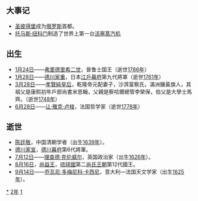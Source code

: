 {{yearTOC|1712|清'''[[康熙_(年号)|康熙]]五十一年'''；越南'''[[永盛|永盛]]八年'''；日本'''[[正德_(日本)|正德]]二年'''}}
== 大事记 ==
* [[圣彼得堡|圣彼得堡]]成为[[俄罗斯|俄罗斯]]首都。
* [[托马斯·纽科门|托马斯·纽科门]]制造了世界上第一台[[活塞|活塞]][[蒸汽机|蒸汽机]]

== 出生 ==
* [[1月24日|1月24日]]——[[腓特烈二世_(普鲁士)|弗里德里希二世]]，普鲁士国王（逝世[[1786年|1786年]]）
* [[1月28日|1月28日]]——[[德川家重|德川家重]]，日本[[江戶幕府|江戶幕府]]第九代將軍（逝世[[1761年|1761年]]）
* [[3月28日|3月28日]]——[[孝賢純皇后|孝賢純皇后]]，乾隆帝元配妻子，沙濟富察氏，滿洲鑲黃旗人，其祖父是康熙初年戶部尚書米思翰，父親是察哈爾總管李榮保，伯父是大學士馬齊。（逝世[[1748年|1748年]]）
* [[6月28日|6月28日]]——[[让-雅克·卢梭|让·雅克·卢梭]]，法国哲学家（逝世[[1778年|1778年]]）

== 逝世 ==
{{Wikisource year mention}}
* [[陳廷敬|陈廷敬]]，中国清朝学者（出生[[1639年|1639年]]）。
* [[德川家宣|德川家宣]]，[[德川幕府|德川幕府]]第6代將軍。
* [[7月12日|7月12日]]——[[理查德·克伦威尔|理查德·克伦威尔]]，英国政治家（出生[[1626年|1626年]]）。
* [[8月16日|8月16日]]，[[尚益王|尚益王]]，[[琉球國|琉球國]]第二[[尚氏王朝|尚氏王朝]]第12代國王。
* [[9月14日|9月14日]]——[[乔瓦尼·多梅尼科·卡西尼|乔瓦尼·多梅尼科·卡西尼]]，意大利—法国天文学家（出生[[1625年|1625年]]）。

[[Category:1712年|*]]
[[Category:1710年代|2年]]
[[Category:18世纪各年|1]]